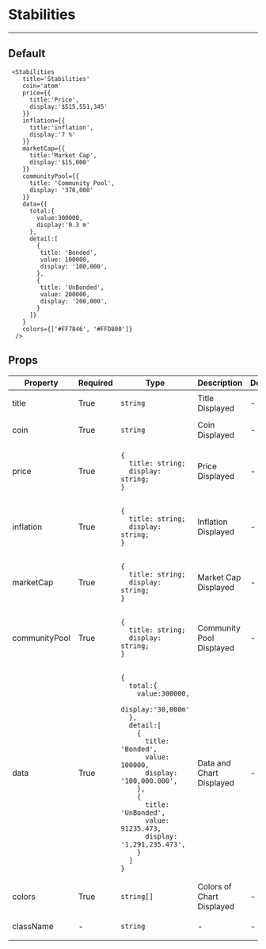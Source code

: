 
<Meta title="Stabilities" component={Stabilities} />

# Stabilities
---
## Default
<Canvas>
  <Story name="Default">
    <Stabilities
      title='Stabilities'
      coin='atom'
      price={{
       title:'Price',
       display:'$515,551,345.666'
      }}
      inflation={{
       title:'inflation',
       display:'7 %'
      }}
      marketCap={{
       title:'Market Cap',
       display:'$15,000'
      }}
      communityPool={{
       title: 'Community Pool',
       display: '370,000'
      }}
      data={{
        total:{
          value:300000,
          display:'0.3 m'
        },
        detail:[
        {
         title: 'Bonded',
         value: 100000,
         display: '100,000',
        },
        {
         title: 'UnBonded',
         value: 200000,
         display: '200,000',
        }
      ]}
      }
      colors={['#FF7846', '#FFD800']}
    />
  </Story>
</Canvas>

```
 <Stabilities
    title='Stabilities'
    coin='atom'
    price={{
      title:'Price',
      display:'$515,551,345'
    }}
    inflation={{
      title:'inflation',
      display:'7 %'
    }}
    marketCap={{
      title:'Market Cap',
      display:'$15,000'
    }}
    communityPool={{
      title: 'Community Pool',
      display: '370,000'
    }}
    data={{
      total:{
        value:300000,
        display:'0.3 m'
      },
      detail:[
        {
         title: 'Bonded',
         value: 100000,
         display: '100,000',
        },
        {
         title: 'UnBonded',
         value: 200000,
         display: '200,000',
        }
      ]}
    }
    colors={['#FF7846', '#FFD800']}
  />
```

## Props

<table>
<thead>
  <tr>
    <th>Property</th>
    <th>Required</th>
    <th>Type</th>
    <th>Description</th>
    <th>Default</th>
  </tr>
</thead>
<tbody>
  <tr>
    <td>title</td>
    <td>True</td>
    <td>

`string`

  </td>
    <td>Title Displayed</td>
    <td>-</td>
  </tr>
    <tr>
    <td>coin</td>
    <td>True</td>
    <td>

`string`

  </td>
    <td>Coin Displayed</td>
    <td>-</td>
  </tr>
  <tr>
    <td>price</td>
    <td>True</td>
    <td>

```
{
  title: string;
  display: string;
}
```

  </td>
    <td>Price Displayed</td>
    <td>-</td>
  </tr>
  <tr>
    <td>inflation</td>
    <td>True</td>
    <td>

```
{
  title: string;
  display: string;
}
```

  </td>
    <td>Inflation Displayed</td>
    <td>-</td>
  </tr>
  <tr>
    <td>marketCap</td>
    <td>True</td>
    <td>

```
{
  title: string;
  display: string;
}
```

  </td>
    <td>Market Cap Displayed</td>
    <td>-</td>
  </tr>
  <tr>
    <td>communityPool</td>
    <td>True</td>
    <td>

```
{
  title: string;
  display: string;
}
```

  </td>
    <td>Community Pool Displayed</td>
    <td>-</td>
  </tr>
  <tr>
    <td>data</td>
    <td>True</td>
    <td>

```
{
  total:{
    value:300000,
    display:'30,000m'
  },
  detail:[
    {
      title: 'Bonded',
      value: 100000,
      display: '100,000.000',
    },
    {
      title: 'UnBonded',
      value: 91235.473,
      display: '1,291,235.473',
    }
  ]
}
```

  </td>
    <td>Data and Chart Displayed</td>
    <td>-</td>
  </tr>
  <tr>
    <td>colors</td>
    <td>True</td>
    <td>

`string[]`

  </td>
    <td>Colors of Chart Displayed</td>
    <td>-</td>
  </tr>
  <tr>
    <td>className</td>
    <td>-</td>
    <td>

`string`

  </td>
    <td>-</td>
    <td>-</td>
  </tr>
  </tbody>
</table>
<br/>


